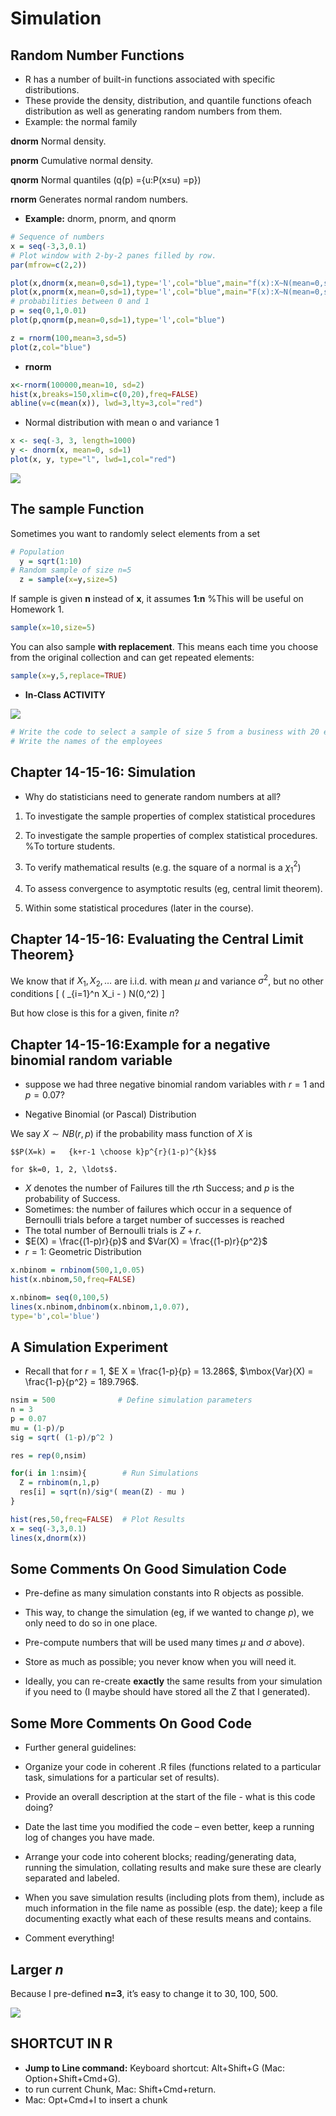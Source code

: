 # Simulation
## Random Number Functions

- R has a number of built-in functions associated with specific distributions.
- These provide the density, distribution, and quantile functions ofeach distribution as well as generating random numbers from them.
- Example: the normal family

**dnorm** Normal density.

**pnorm** Cumulative normal density.

**qnorm** Normal quantiles (q(p) ={u:P(x≤u) =p})

**rnorm** Generates normal random numbers.

- **Example:** dnorm, pnorm, and qnorm

```r
# Sequence of numbers
x = seq(-3,3,0.1)  
# Plot window with 2-by-2 panes filled by row.
par(mfrow=c(2,2))  

plot(x,dnorm(x,mean=0,sd=1),type='l',col="blue",main="f(x):X~N(mean=0,sd=1)")
plot(x,pnorm(x,mean=0,sd=1),type='l',col="blue",main="F(x):X~N(mean=0,sd=1)")
# probabilities between 0 and 1
p = seq(0,1,0.01) 
plot(p,qnorm(p,mean=0,sd=1),type='l',col="blue")

z = rnorm(100,mean=3,sd=5)
plot(z,col="blue")

```
- **rnorm**
```r
x<-rnorm(100000,mean=10, sd=2)
hist(x,breaks=150,xlim=c(0,20),freq=FALSE)
abline(v=c(mean(x)), lwd=3,lty=3,col="red")
```
- Normal distribution with mean o and variance 1
```r
x <- seq(-3, 3, length=1000)
y <- dnorm(x, mean=0, sd=1)
plot(x, y, type="l", lwd=1,col="red")

```

![](./GraphsStat471/RRandomsample.png)

## The sample Function
Sometimes you want to randomly select elements from a set

```r
# Population
  y = sqrt(1:10)
# Random sample of size n=5 
  z = sample(x=y,size=5)  
```
If sample is given **n** instead of **x**, it assumes **1:n**
%This will be useful on Homework 1.
```r
sample(x=10,size=5)

```

You can also sample **with replacement**. This means each time you choose from the original collection and  can get repeated elements:

```r
sample(x=y,5,replace=TRUE) 
```
- **In-Class ACTIVITY**

![](./GraphsStat471/listBussioness.png)
```r
# Write the code to select a sample of size 5 from a business with 20 employees.
# Write the names of the employees
```

## Chapter 14-15-16: Simulation
- Why do statisticians need to generate random numbers at all?
1. To investigate the sample properties of complex statistical procedures

2. To investigate the sample properties of complex statistical procedures. %To torture students.

3. To verify mathematical results (e.g. the square of a normal is a $\chi^2_1$)

4. To assess convergence to asymptotic results (eg, central limit theorem).

5. Within some statistical procedures (later in the course).


## Chapter 14-15-16: Evaluating the Central Limit Theorem}

 We know that if $X_1,X_2,\ldots$ are i.i.d. with mean $\mu$ and variance $\sigma^2$, but no other conditions
\[
\sqrt{n} \left(\frac{1}{n} \sum_{i=1}^n X_i - \mu \right) \stackrel{d}{\rightarrow} N(0,\sigma^2)
\]


But how close is this for a given, finite $n$?


## Chapter 14-15-16:Example for a negative binomial random variable

-  suppose we had three negative binomial random variables with $r=1$ and $p = 0.07$?


- Negative Binomial (or Pascal) Distribution

We say $X \sim NB(r,p)$ if the probability mass function of $X$ is   
 
	$$P(X=k) =   {k+r-1 \choose k}p^{r}(1-p)^{k}$$

	for $k=0, 1, 2, \ldots$.

-  $X$ denotes the number of Failures till the $r$th Success; and $p$ is the probability of Success. 
-  Sometimes: the number of failures which occur in a sequence of Bernoulli trials before a target number of successes is reached
- The total number of Bernoulli trials is $Z+r$.
- $E(X) = \frac{(1-p)r}{p}$ and $Var(X) = \frac{(1-p)r}{p^2}$
- $r=1$: Geometric Distribution


```r
x.nbinom = rnbinom(500,1,0.05)
hist(x.nbinom,50,freq=FALSE)

x.nbinom= seq(0,100,5)
lines(x.nbinom,dnbinom(x.nbinom,1,0.07),
type='b',col='blue')
```

## A Simulation Experiment


-  Recall that for $r=1$, $E X = \frac{1-p}{p} = 13.286$, $\mbox{Var}(X) = \frac{1-p}{p^2} = 189.796$. 



```r
nsim = 500              # Define simulation parameters
n = 3
p = 0.07
mu = (1-p)/p
sig = sqrt( (1-p)/p^2 )

res = rep(0,nsim)

for(i in 1:nsim){        # Run Simulations
  Z = rnbinom(n,1,p)
  res[i] = sqrt(n)/sig*( mean(Z) - mu )
}

hist(res,50,freq=FALSE)  # Plot Results
x = seq(-3,3,0.1)
lines(x,dnorm(x))
```

## Some Comments On Good Simulation Code

- Pre-define as many simulation constants into R objects as possible.

- This way, to change the simulation (eg, if we wanted to change $p$), we only
need to do so in one place.

- Pre-compute numbers that will be used many times $\mu$ and $\sigma$ above).

- Store as much as possible; you never know when you will need it.

- Ideally, you can re-create **exactly** the same results from your simulation if you need to (I maybe should have stored all the Z that I generated).


## Some More Comments On Good Code

- Further general guidelines:

- Organize your code in coherent .R files (functions related to a particular task, simulations for a particular set of results).

- Provide an overall description at the start of the file - what is this code doing?

- Date the last time you modified the code -- even better, keep a running log of changes you have made.

-  Arrange your code into coherent blocks; reading/generating data, running the simulation, collating results and make sure these are clearly separated and labeled.

-  When you save simulation results (including plots from them), include as much information in the file name as possible (esp. the date); keep a file documenting exactly what each of these results means and contains.

-  Comment everything!


## Larger $n$

Because I pre-defined **n=3**, it's easy to change it to 30, 100, 500.

![](./GraphsStat471/sim30-100.png)

## SHORTCUT IN R

- **Jump to Line command:** Keyboard shortcut: Alt+Shift+G (Mac: Option+Shift+Cmd+G).
- to run current Chunk,  Mac: Shift+Cmd+return.
- Mac: Opt+Cmd+I to insert a chunk



